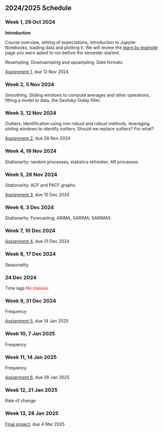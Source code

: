 ## 2024/2025 Schedule {.unnumbered}


### Week 1, 29 Oct 2024

**Introduction**

Course overview, setting of expectations, introduction to Jupyter Notebooks, loading data and plotting it.
We will review the [learn by example](basics/example) page you were asked to run before the semester started.

Resampling. Downsampling and upsampling. Date formats.

[Assignment 1](assignments/assignment1.html), due 12 Nov 2024

### Week 2, 5 Nov 2024

Smoothing. Sliding windows to compute averages and other operations, fitting a model to data, the Savitsky-Golay filter.

### Week 3, 12 Nov 2024

Outliers. Identification using non robust and robust methods, leveraging sliding windows to identify outliers. Should we replace outliers? For what?

[Assignment 2](assignments/assignment2.html), due 26 Nov 2024

### Week 4, 19 Nov 2024

Stationarity: random processes, statistics refresher, AR processes

### Week 5, 26 Nov 2024

Stationarity: ACF and PACF graphs

[Assignment 3](assignments/assignment3.html), due 10 Dec 2024

### Week 6, 3 Dec 2024

Stationarity: Forecasting, ARIMA, SARIMA, SARIMAX

### Week 7, 10 Dec 2024


[Assignment 4](assignments/assignment4.html), due 31 Dec 2024

### Week 8, 17 Dec 2024

Seasonality

### 24 Dec 2024

Time lags
<span style="color:red">No classes.</span>

### Week 9, 31 Dec 2024

Frequency

[Assignment 5](assignments/assignment5.html), due 14 Jan 2025

### Week 10, 7 Jan 2025

Frequency

### Week 11, 14 Jan 2025

Frequency

[Assignment 6](assignments/assignment6.html), due 28 Jan 2025

### Week 12, 21 Jan 2025

Rate of change

### Week 13, 28 Jan 2025


[Final project](assignments/final-project.html), due 4 Mar 2025



